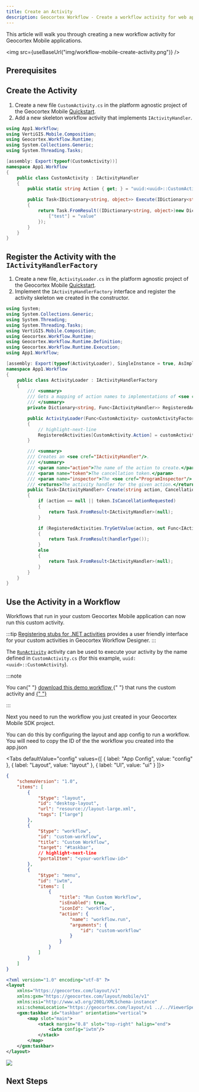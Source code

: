 ```yaml
---
title: Create an Activity
description: Geocortex Workflow - Create a workflow activity for web applications
---
```



This article will walk you through creating a new workflow activity for Geocortex Mobile applications.

<img src={useBaseUrl("img/workflow-mobile-create-activity.png")} />

## Prerequisites

<MobilePrereqs />

## Create the Activity

1. Create a new file `CustomActivity.cs` in the platform agnostic project of the Geocortex Mobile [Quickstart](../mobile/sdk-overview.mdx).
2. Add a new skeleton workflow activity that implements `IActivityHandler`.

```cs title="App1/App1/CustomActivity.cs"
using App1.Workflow;
using VertiGIS.Mobile.Composition;
using Geocortex.Workflow.Runtime;
using System.Collections.Generic;
using System.Threading.Tasks;

[assembly: Export(typeof(CustomActivity))]
namespace App1.Workflow
{
    public class CustomActivity : IActivityHandler
    {
        public static string Action { get; } = "uuid:<uuid>::CustomActivity";

        public Task<IDictionary<string, object>> Execute(IDictionary<string, object> inputs, IActivityContext context)
        {
            return Task.FromResult((IDictionary<string, object>)new Dictionary<string, object>(){
                ["test"] = "value"
            });
        }
    }
}
```

## Register the Activity with the `IActivityHandlerFactory`

1. Create a new file, `ActivityLoader.cs` in the platform agnostic project of the Geocortex Mobile [Quickstart](../mobile/sdk-overview.mdx).
2. Implement the `IActivityHandlerFactory` interface and register the activity skeleton we created in the constructor.

```cs title="App1/App1/ActivityLoader.cs"
using System;
using System.Collections.Generic;
using System.Threading;
using System.Threading.Tasks;
using VertiGIS.Mobile.Composition;
using Geocortex.Workflow.Runtime;
using Geocortex.Workflow.Runtime.Definition;
using Geocortex.Workflow.Runtime.Execution;
using App1.Workflow;

[assembly: Export(typeof(ActivityLoader), SingleInstance = true, AsImplementedInterfaces = true)]
namespace App1.Workflow
{
    public class ActivityLoader : IActivityHandlerFactory
    {
        /// <summary>
        /// Gets a mapping of action names to implementations of <see cref="IActivityHandler"/>s.
        /// </summary>
        private Dictionary<string, Func<IActivityHandler>> RegisteredActivities { get; } = new Dictionary<string, Func<IActivityHandler>>();

        public ActivityLoader(Func<CustomActivity> customActivityFactory)
        {
            // highlight-next-line
            RegisteredActivities[CustomActivity.Action] = customActivityFactory;
        }

        /// <summary>
        /// Creates an <see cref="IActivityHandler"/>.
        /// </summary>
        /// <param name="action">The name of the action to create.</param>
        /// <param name="token">The cancellation token.</param>
        /// <param name="inspector">The <see cref="ProgramInspector"/> for the program.</param>
        /// <returns>The activity handler for the given action.</returns>
        public Task<IActivityHandler> Create(string action, CancellationToken token, ProgramInspector inspector = null)
        {
            if (action == null || token.IsCancellationRequested)
            {
                return Task.FromResult<IActivityHandler>(null);
            }

            if (RegisteredActivities.TryGetValue(action, out Func<IActivityHandler> handlerType))
            {
                return Task.FromResult(handlerType());
            }
            else
            {
                return Task.FromResult<IActivityHandler>(null);
            }
        }
    }
}
```

## Use the Activity in a Workflow

Workflows that run in your custom Geocortex Mobile application can now run this custom activity.

:::tip
[Registering stubs for .NET activities](sdk-net-register-activities.mdx) provides a user friendly interface for your custom activities in Geocortex Workflow Designer.
:::

The [`RunActivity`](https://docs.geocortex.com/workflow/latest/help/Default.htm#wf5/help/activities/run-activity.htm%3FTocPath%3DActivities%7CActivity%2520Reference%7C_____167) activity can be used to execute your activity by the name defined in `CustomActivity.cs` (for this example, `uuid:<uuid>::CustomActivity`).

:::note

<p>
    You can{" "}
    <a
        href={useBaseUrl("workflows/mobile-create-activity.json")}
        download="custom-activity-workflow.json"
    >
        download this demo workflow
    </a>{" "}
    that runs the custom activity and
    <a
        href="https://docs.geocortex.com/workflow/latest/help/Default.htm#wf5/help/import-export-workflows.htm"
        target="_blank"
    >
        {" "}
    </a>
</p>
:::

Next you need to run the workflow you just created in your Geocortex Mobile SDK project.

<!-- TODO-after-mobile-restructure add link to running workflow and app config tutorial in mobile -->

You can do this by configuring the layout and app config to run a workflow. You will need to copy the ID of the the workflow you created into the app.json

<WorkflowUrlSnippet />

<Tabs
  defaultValue="config"
  values={[
    { label: "App Config", value: "config" },
    { label: "Layout", value: "layout" },
    { label: "UI", value: "ui" }
  ]}>
<TabItem value="config">

```json title="App1/App1/app.json"
{
    "schemaVersion": "1.0",
    "items": [
        {
            "$type": "layout",
            "id": "desktop-layout",
            "url": "resource://layout-large.xml",
            "tags": ["large"]
        },
        {
            "$type": "workflow",
            "id": "custom-workflow",
            "title": "Custom Workflow",
            "target": "#taskbar",
            // highlight-next-line
            "portalItem": "<your-workflow-id>"
        },
        {
            "$type": "menu",
            "id": "iwtm",
            "items": [
                {
                    "title": "Run Custom Workflow",
                    "isEnabled": true,
                    "iconId": "workflow",
                    "action": {
                        "name": "workflow.run",
                        "arguments": {
                            "id": "custom-workflow"
                        }
                    }
                }
            ]
        }
    ]
}
```

</TabItem>
<TabItem value="layout">

```xml title="App1/App1/layout-large.xml"
<?xml version="1.0" encoding="utf-8" ?>
<layout
    xmlns="https://geocortex.com/layout/v1"
    xmlns:gxm="https://geocortex.com/layout/mobile/v1"
    xmlns:xsi="http://www.w3.org/2001/XMLSchema-instance"
    xsi:schemaLocation="https://geocortex.com/layout/v1 ../../ViewerSpec/layout/layout-mobile.xsd">
	<gxm:taskbar id="taskbar" orientation="vertical">
		<map slot="main">
			<stack margin="0.8" slot="top-right" halign="end">
				<iwtm config="iwtm"/>
			</stack>
		</map>
	</gxm:taskbar>
</layout>
```

</TabItem>
<TabItem value="ui">
<img src={useBaseUrl("img/workflow-mobile-create-activity.png")}/>
</TabItem>
</Tabs>

## Next Steps

<UseCaseContainer>
    <UseCaseCard
        title="Calculate a Logarithm with a Custom Activity"
        description="Implement a custom activity that calculates the logarithm of a number"
        link={useBaseUrl(
            "docs/workflow/tutorial-mobile-calculate-logarithm-activity"
        )}
    />
    <UseCaseCard
        title="Implement a Custom Form Element"
        description="Implement a custom form element for applications like Geocortex Mobile"
        link={useBaseUrl(
            "docs/workflow/tutorial-mobile-activity-indicator-form-element"
        )}
    />
    <UseCaseCard
        title="Add a Callout to the Map through a Custom Activity"
        description="Access the map in custom activities for Geocortex Mobile"
        link={useBaseUrl(
            "docs/workflow/tutorial-mobile-show-map-callout"
        )}
    />
    <UseCaseCard
        title="Use the ArcGIS Runtime SDK for .NET in an activity."
        description="Use the ArcGIS Runtime SDK for .NET in an activity or form element"
        link={useBaseUrl(
            "docs/workflow/sdk-net-integrating-the-arcgis-api"
        )}
    />
</UseCaseContainer>
